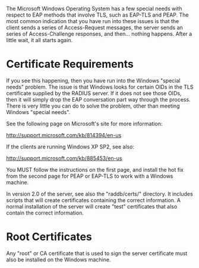 The Microsoft Windows Operating System has a few special needs with respect to EAP methods that involve TLS, such as EAP-TLS and PEAP.  The most common indication that you have run into these issues is that the client sends a series of Access-Request messages, the server sends an series of Access-Challenge responses, and then... nothing happens. After a little wait, it all starts again.

= Certificate Requirements =

If you see this happening, then you have run into the Windows "special needs" problem.  The issue is that Windows looks for certain OIDs in the TLS certificate supplied by the RADIUS server.  If it does not see those OIDs, then it will simply drop the EAP conversation part way through the process.  There is very little you can do to solve the problem, other than meeting Windows "special needs".

See the following page on Microsoft's site for more information:

http://support.microsoft.com/kb/814394/en-us

If the clients are running Windows XP SP2, see also:

http://support.microsoft.com/kb/885453/en-us

You MUST follow the instructions on the first page, and install the hot fix from the second page for PEAP or EAP-TLS to work with a Windows machine.

In version 2.0 of the server, see also the "raddb/certs/" directory.  It includes scripts that will create certificates containing the correct information.  A normal installation of the server will create "test" certificates that also contain the correct information.

= Root Certificates =

Any "root" or CA certificate that is used to sign the server certificate must also be installed on the Windows machine.